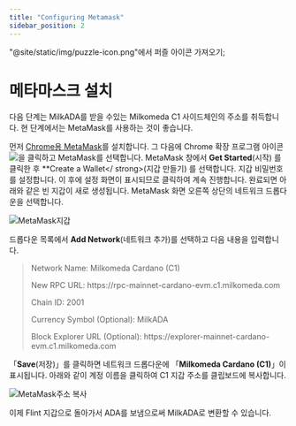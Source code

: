 ```yaml
---
title: "Configuring Metamask"
sidebar_position: 2
---
```


"@site/static/img/puzzle-icon.png"에서 퍼즐 아이콘 가져오기;

# 메타마스크 설치

다음 단계는 MilkADA를 받을 수있는 Milkomeda C1 사이드체인의 주소를 취득합니다. 현 단계에서는 MetaMask를 사용하는 것이 좋습니다.

먼저 [Chrome용 MetaMask](https://chrome.google.com/webstore/detail/metamask/nkbihfbeogaeaoehlefnkodbefgpgknn)를 설치합니다. 그 다음에 Chrome 확장 프로그램 아이콘 <img src={puzzleIcon} className="img-icon" />을 클릭하고 MetaMask를 선택합니다. MetaMask 창에서 **Get Started**(시작) 를 클릭한 후 **Create a Wallet</ strong>(지갑 만들기) 를 선택합니다. 지갑 비밀번호를 설정합니다. 이 후에 설정 화면이 표시되므로 클릭하여 계속 진행합니다. 완료되면 아래와 같은 빈 지갑이 새로 생성됩니다. MetaMask 화면 오른쪽 상단의 네트워크 드롭다운을 선택합니다.</p>

![MetaMask지갑](/img/metamask-wallet.png)

드롭다운 목록에서 **Add Network**(네트워크 추가)를 선택하고 다음 내용을 입력합니다.

> Network Name: Milkomeda Cardano (C1)
> 
> <p> New RPC URL: https://rpc-mainnet-cardano-evm.c1.milkomeda.com </p>
> 
> Chain ID: 2001
> 
> Currency Symbol (Optional): MilkADA
> 
> <p>Block Explorer URL (Optional): https://explorer-mainnet-cardano-evm.c1.milkomeda.com </p>
「**Save**(저장)」를 클릭하면 네트워크 드롭다운에 「**Milkomeda Cardano (C1)**」이 표시됩니다. 아래와 같이 계정 이름을 클릭하여 C1 지갑 주소를 클립보드에 복사합니다.

![MetaMask주소 복사](/img/copy-address-metamask.png)

이제 Flint 지갑으로 돌아가서 ADA를 보냄으로써 MilkADA로 변환할 수 있습니다. &#x20;
